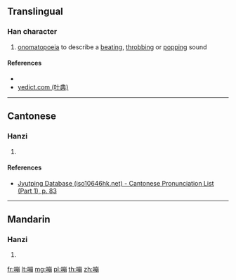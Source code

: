 ==Translingual==

===Han character===
{{Han char|rn=30|rad=口|as=11|sn=14|four=|canj=RUBB|ids=⿰口崩}}

# [[onomatopoeia]] to describe a [[beat]]ing, [[throb]]bing or [[pop]]ping sound

====References====
* {{Han ref|kx=0206.201|hdz=10677.030|uh=5623|ud=22051}}
* [http://yedict.com/htm/56/5623.htm yedict.com (叶典)]

----

==Cantonese==

===Hanzi===
{{yue-hanzi|jyut=[[bang1]]|y=bang1}}

# {{defn|lang=yue|sort=口11}}

====References====
* [http://www.iso10646hk.net/jp/document/download.jsp Jyutping Database (iso10646hk.net) - Cantonese Pronunciation List (Part 1), p. 83]

----

==Mandarin==

===Hanzi===
{{cmn-hanzi|pin=[[bēng]] ([[beng1]])|wg=peng<sup>1</sup>}}

# {{defn|lang=cmn|sort=口11}}

[[fr:嘣]]
[[lt:嘣]]
[[mg:嘣]]
[[pl:嘣]]
[[th:嘣]]
[[zh:嘣]]